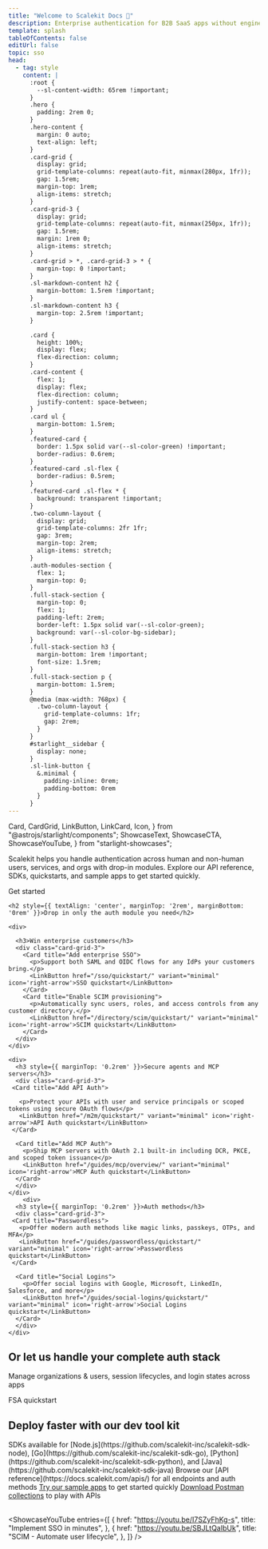 ```yaml
---
title: "Welcome to Scalekit Docs 👋"
description: Enterprise authentication for B2B SaaS apps without engineering overhead
template: splash
tableOfContents: false
editUrl: false
topic: sso
head:
  - tag: style
    content: |
      :root {
        --sl-content-width: 65rem !important;
      }
      .hero {
        padding: 2rem 0;
      }
      .hero-content {
        margin: 0 auto;
        text-align: left;
      }
      .card-grid {
        display: grid;
        grid-template-columns: repeat(auto-fit, minmax(280px, 1fr));
        gap: 1.5rem;
        margin-top: 1rem;
        align-items: stretch;
      }
      .card-grid-3 {
        display: grid;
        grid-template-columns: repeat(auto-fit, minmax(250px, 1fr));
        gap: 1.5rem;
        margin: 1rem 0;
        align-items: stretch;
      }
      .card-grid > *, .card-grid-3 > * {
        margin-top: 0 !important;
      }
      .sl-markdown-content h2 {
        margin-bottom: 1.5rem !important;
      }
      .sl-markdown-content h3 {
        margin-top: 2.5rem !important;
      }

      .card {
        height: 100%;
        display: flex;
        flex-direction: column;
      }
      .card-content {
        flex: 1;
        display: flex;
        flex-direction: column;
        justify-content: space-between;
      }
      .card ul {
        margin-bottom: 1.5rem;
      }
      .featured-card {
        border: 1.5px solid var(--sl-color-green) !important;
        border-radius: 0.6rem;
      }
      .featured-card .sl-flex {
        border-radius: 0.5rem;
      }
      .featured-card .sl-flex * {
        background: transparent !important;
      }
      .two-column-layout {
        display: grid;
        grid-template-columns: 2fr 1fr;
        gap: 3rem;
        margin-top: 2rem;
        align-items: stretch;
      }
      .auth-modules-section {
        flex: 1;
        margin-top: 0;
      }
      .full-stack-section {
        margin-top: 0;
        flex: 1;
        padding-left: 2rem;
        border-left: 1.5px solid var(--sl-color-green);
        background: var(--sl-color-bg-sidebar);
      }
      .full-stack-section h3 {
        margin-bottom: 1rem !important;
        font-size: 1.5rem;
      }
      .full-stack-section p {
        margin-bottom: 1.5rem;
      }
      @media (max-width: 768px) {
        .two-column-layout {
          grid-template-columns: 1fr;
          gap: 2rem;
        }
      }
      #starlight__sidebar {
        display: none;
      }
      .sl-link-button {
        &.minimal {
          padding-inline: 0rem;
          padding-bottom: 0rem
        }
      }
---
```


  Card,
  CardGrid,
  LinkButton,
  LinkCard,
  Icon,
} from "@astrojs/starlight/components";
  ShowcaseText,
  ShowcaseCTA,
  ShowcaseYouTube,
} from "starlight-showcases";

<div class="hero-content">

Scalekit helps you handle authentication across human and non-human users, services, and orgs with drop-in modules. Explore our API reference, SDKs, quickstarts, and sample apps to get started quickly.


<LinkButton href="/fsa/quickstart" variant="primary" icon='rocket'>
  Get started
</LinkButton>
</div>

  <div class="auth-modules-section" id="auth-modules">

    <h2 style={{ textAlign: 'center', marginTop: '2rem', marginBottom: '0rem' }}>Drop in only the auth module you need</h2>

    <div>

      <h3>Win enterprise customers</h3>
      <div class="card-grid-3">
        <Card title="Add enterprise SSO">
          <p>Support both SAML and OIDC flows for any IdPs your customers bring.</p>
          <LinkButton href="/sso/quickstart/" variant="minimal" icon='right-arrow'>SSO quickstart</LinkButton>
        </Card>
        <Card title="Enable SCIM provisioning">
          <p>Automatically sync users, roles, and access controls from any customer directory.</p>
          <LinkButton href="/directory/scim/quickstart/" variant="minimal" icon='right-arrow'>SCIM quickstart</LinkButton>
        </Card>
      </div>
    </div>

    <div>
      <h3 style={{ marginTop: '0.2rem' }}>Secure agents and MCP servers</h3>
      <div class="card-grid-3">
     <Card title="Add API Auth">

       <p>Protect your APIs with user and service principals or scoped tokens using secure OAuth flows</p>
       <LinkButton href="/m2m/quickstart/" variant="minimal" icon='right-arrow'>API Auth quickstart</LinkButton>
     </Card>

      <Card title="Add MCP Auth">
        <p>Ship MCP servers with OAuth 2.1 built-in including DCR, PKCE, and scoped token issuance</p>
        <LinkButton href="/guides/mcp/overview/" variant="minimal" icon='right-arrow'>MCP Auth quickstart</LinkButton>
      </Card>
      </div>
    </div>
        <div>
      <h3 style={{ marginTop: '0.2rem' }}>Auth methods</h3>
      <div class="card-grid-3">
     <Card title="Passwordless">
       <p>Offer modern auth methods like magic links, passkeys, OTPs, and MFA</p>
       <LinkButton href="/guides/passwordless/quickstart/" variant="minimal" icon='right-arrow'>Passwordless quickstart</LinkButton>
     </Card>

      <Card title="Social Logins">
        <p>Offer social logins with Google, Microsoft, LinkedIn, Salesforce, and more</p>
        <LinkButton href="/guides/social-logins/quickstart/" variant="minimal" icon='right-arrow'>Social Logins quickstart</LinkButton>
      </Card>
      </div>
    </div>

   <h2 style={{ textAlign: 'center', marginTop: '3rem', marginBottom: '0rem' }}>Or let us handle your complete auth stack</h2>
    <div>
      <div class="card-grid-3">
        <Card title="Full Stack Auth">
          <p>Manage organizations & users, session lifecycles, and login states across apps</p>
          <LinkButton href="/fsa/quickstart/" variant="minimal" icon='right-arrow'>FSA quickstart</LinkButton>
        </Card>
      </div>
    </div>

  </div>

## Deploy faster with our dev tool kit

<div class="card-grid">

<Card title="SDKs & APIs">
  <SimpleList>
    <CheckItem iconName="seti:webpack">
      SDKs available for [Node.js](https://github.com/scalekit-inc/scalekit-sdk-node), [Go](https://github.com/scalekit-inc/scalekit-sdk-go), [Python](https://github.com/scalekit-inc/scalekit-sdk-python), and [Java](https://github.com/scalekit-inc/scalekit-sdk-java)
    </CheckItem>
    <CheckItem iconName="seti:pipeline">
      Browse our [API reference](https://docs.scalekit.com/apis/) for all endpoints and auth methods
    </CheckItem>
  </SimpleList>
</Card>

<Card title="Build faster">
  <SimpleList>
    <CheckItem iconName="github">
      <a href="https://github.com/orgs/scalekit-developers/repositories">Try our sample apps</a> to get started quickly
    </CheckItem>
    <CheckItem iconName="document">
      <a href="https://github.com/scalekit-developers/api-collections">Download Postman collections</a> to play with APIs
    </CheckItem>
  </SimpleList>
</Card>

</div>

<br />

<ShowcaseYouTube
  entries={[
    {
      href: "https://youtu.be/I7SZyFhKg-s",
      title: "Implement SSO in minutes",
    },
    {
      href: "https://youtu.be/SBJLtQaIbUk",
      title: "SCIM - Automate user lifecycle",
    },
  ]}
/>

<br />

<Footer />
